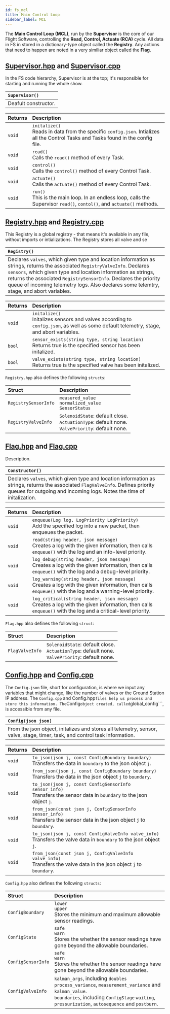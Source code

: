 ```yaml
---
id: fs_mcl
title: Main Control Loop
sidebar_label: MCL
---
```


The **Main Control Loop (MCL)**, run by the **Supervisor** is the core of our Flight Software, controlling the **Read, Control, Actuate (RCA)** cycle. 
All data in FS in stored in a dictionary-type object called the **Registry**. Any actions that need to happen are noted in a very similiar object called the **Flag**. 

## [Supervisor.hpp](https://github.com/ProjectCaelus/cpp-flight-software/blob/e48a34618497decfc76fcca128f6dc082e0124db/include/flight/modules/mcl/Supervisor.hpp) and [Supervisor.cpp](https://github.com/ProjectCaelus/cpp-flight-software/blob/master/src/modules/mcl/Supervisor.cpp)

In the FS code hierarchy, Supervisor is at the top; it's responsible for starting and running the whole show. 

| ```Supervisor()```| 
| :----------- | 
| Deafult constructor. |


| Returns     | Description | 
| :---------- | :----------- | 
| ```void```  | ```initalize()``` <br />  Reads in data from the specific ```config.json```. Intializes all the Control Tasks and Tasks found in the config file. | 
| ```void```  | ```read()```  <br /> Calls the ```read()``` method of every Task. | 
| ```void```  | ```control()``` <br />  Calls the ```control()``` method of every Control Task. | 
| ```void```  | ```actuate()``` <br />  Calls the ```actuate()``` method of every Control Task.  | 
| ```void```  | ```run()``` <br />  This is the main loop. In an endless loop, calls the Supervisor ```read()```, ```contol()```, and ```actuate()``` methods.  | 


## [Registry.hpp](link) and [Registry.cpp](https://github.com/ProjectCaelus/cpp-flight-software/blob/master/src/modules/mcl/Registry.cpp)

This Registry is a global registry - that means it's avaliable in any file, without imports or intializations. 
The Registry stores all valve and se

| ```Registry()```| 
| :----------- | 
| Declares ```valves```, which given type and location information as strings, returns the associated ```RegistryValveInfo```. Declares ```sensors```, which given type and location information as strings, returns the associated ```RegistrySensorInfo```. Declares the priority queue of incoming telemetry logs. Also declares  some telemtry, stage, and abort variables. |

| Returns     | Description | 
| :---------- | :----------- | 
| ```void```  | ```initalize()``` <br />  Initalizes sensors and valves according to ```config.json```, as well as some default telemetry, stage, and abort variables. | 
| ```bool```  | ```sensor_exists(string type, string location)```  <br />  Returns true is the specified sensor has been initalized. | 
| ```bool```  | ```valve_exists(string type, string location)``` <br />   Returns true is the specified valve has been initalized. | 


```Registry.hpp``` also defines the following ```structs```:

| Struct     | Description | 
| :---------- | :----------- | 
| ```RegistrySensorInfo```  | ```measured_value``` <br />  ```normalized_value``` <br /> ```SensorStatus``` | 
| ```RegistryValveInfo```  | ```SolenoidState```: default close. <br />  ```ActuationType```: default none. <br /> ```ValvePriority```: default none. | 


## [Flag.hpp](https://github.com/ProjectCaelus/cpp-flight-software/blob/e48a34618497decfc76fcca128f6dc082e0124db/include/flight/modules/mcl/Flag.hpp) and [Flag.cpp](https://github.com/ProjectCaelus/cpp-flight-software/blob/master/src/modules/mcl/Flag.cpp)

Description. 

| ```Constructor()```| 
| :----------- | 
| Declares ```valves```, which given type and location information as strings, returns the associated ```FlagValveInfo```. Defines priority queues for outgoing and incoming logs. Notes the time of initalization. |

| Returns     | Description | 
| :---------- | :----------- | 
| ```void```  | ```enqueue(Log log, LogPriority LogPriority)``` <br />  Add the specified log into a new packet, then enqueues the packet. | 
| ```void```  | ```read(string header, json message)```  <br />  Creates a log with the given information, then calls ```enqueue()``` with the log and an info-level priority. | 
| ```void```  | ```log_debug(string header, json message)``` <br />   Creates a log with the given information, then calls ```enqueue()``` with the log and a debug-level priority. | 
| ```void```  | ```log_warning(string header, json message)``` <br />   Creates a log with the given information, then calls ```enqueue()``` with the log and a warning-level priority.  | 
| ```void```  | ```log_critical(string header, json message)``` <br />  Creates a log with the given information, then calls ```enqueue()``` with the log and a critical-level priority.  | 

```Flag.hpp``` also defines the following ```struct```:

| Struct     | Description | 
| :---------- | :----------- | 
| ```FlagValveInfo```  | ```SolenoidState```: default close. <br />  ```ActuationType```: default none. <br /> ```ValvePriority```: default none. | 


## [Config.hpp](https://github.com/ProjectCaelus/cpp-flight-software/blob/e48a34618497decfc76fcca128f6dc082e0124db/include/flight/modules/mcl/Config.hpp) and [Config.cpp](https://github.com/ProjectCaelus/cpp-flight-software/blob/master/src/modules/mcl/Config.cpp)

The ```Config.json``` file, short for configuration, is where we input any variables that might change, like the number of valves or the Ground Station IP address.
The ```Config.cpp``` and Config.hpp``` files help us process and store this information. The ```Config``` object created, called ```global_config```, is accessible from any file. 

| ```Config(json json)```| 
| :----------- | 
| From the json object, initalizes and stores all telemetry, sensor, valve, stage, timer, task, and control task information. |

| Returns     | Description | 
| :---------- | :----------- | 
| ```void```  | ```to_json(json j, const ConfigBoundary boundary)``` <br />  Transfers the data in ```boundary``` to the json object ```j```.  | 
| ```void```  | ```from_json(json j, const ConfigBoundary boundary)```  <br />  Transfers the data in the json object ```j``` to ```boundary```. | 
| ```void```  | ```to_json(json j, const ConfigSensorInfo sensor_info)``` <br />   Transfers the sensor data in ```boundary``` to the json object ```j```. | 
| ```void```  | ```from_json(const json j, ConfigSensorInfo sensor_info)``` <br />   Transfers the sensor data in the json object ```j``` to ```boundary```.  | 
| ```void```  | ```to_json(json j, const ConfigValveInfo valve_info)``` <br />   Transfers the valve data in ```boundary``` to the json object ```j```. | 
| ```void```  | ```from_json(const json j, ConfigValveInfo valve_info)``` <br />   Transfers the valve data in the json object ```j``` to ```boundary```.  | 

```Config.hpp``` also defines the following ```structs```:

| Struct     | Description | 
| :---------- | :----------- | 
| ```ConfigBoundary```  | ```lower``` <br />  ```upper``` <br /> Stores the minimum and maximum allowable sensor readings. | 
| ```ConfigState```  | ```safe``` <br />  ```warn``` <br /> Stores the whether the sensor readings have gone beyond the allowable boundaries. | 
| ```ConfigSensorInfo```  | ```safe``` <br />  ```warn``` <br /> Stores the whether the sensor readings have gone beyond the allowable boundaries. | 
| ```ConfigValveInfo```  | ```kalman_args```, including ```doubles``` ```process_variance```, ```measurement_variance``` and ```kalman_value```. <br />  ```boundaries```, including ```ConfigStage``` ```waiting```, ```pressurization```, ```autosequence``` and ```postburn```. <br />  | 
